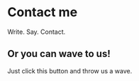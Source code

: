 
# Contact me

Write. Say. Contact.

## Or you can wave to us!

Just click this button and throw us a wave.
<Wave />